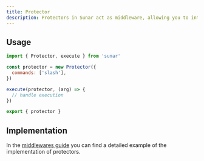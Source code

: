```yaml
---
title: Protector
description: Protectors in Sunar act as middleware, allowing you to intercept and control the flow of commands and interactions within your Discord bot. They provide a flexible way to enforce permissions, validate inputs, or perform pre-processing before executing commands.
---
```


<Links>
  <Link label="Source" icon="github" link="https://github.com/sunarjs/sunar/blob/main/packages/sunar/src/builders/protector.ts" />
  <Link label="Protect Mutator" icon="github" link="https://github.com/sunarjs/sunar/blob/main/packages/sunar/src/mutators/protect/protect.ts" />
</Links>

## Usage

```js
import { Protector, execute } from 'sunar'

const protector = new Protector({
  commands: ['slash'],
})

execute(protector, (arg) => {
  // handle execution
})

export { protector }
```

## Implementation

In the [middlewares guide](/docs/guides/middlewares#protectors) you can find a detailed example of the implementation of protectors.

